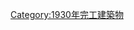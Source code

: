{{Commonscat|Bridges completed in 1930}}
{{Cat nav 10years|20世紀橋梁|1930||年完工橋梁}}

[[Category:1930年完工建築物|Category:1930年完工建築物]]